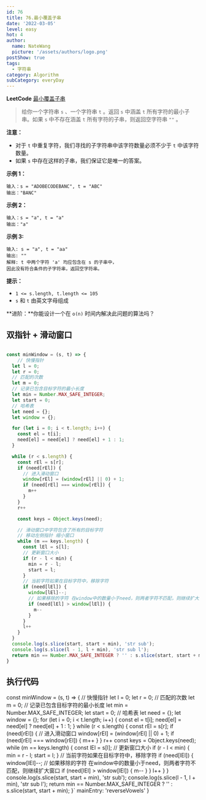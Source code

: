 ```yaml
---
id: 76
title: 76.最小覆盖子串
date: '2022-03-05'
level: easy
hot: 4
author:
  name: NateWang
  picture: '/assets/authors/logo.png'
postShow: true
tags:
  - 字符串
category: Algorithm
subCategory: everyDay
---
```



**LeetCode** [最小覆盖子串](https://leetcode-cn.com/problems/minimum-window-substring/description/)

> 给你一个字符串 `s` 、一个字符串 `t` 。返回 `s` 中涵盖 `t` 所有字符的最小子串。如果 `s` 中不存在涵盖 `t` 所有字符的子串，则返回空字符串 `""` 。

**注意：**

- 对于 `t` 中重复字符，我们寻找的子字符串中该字符数量必须不少于 `t` 中该字符数量。
- 如果 `s` 中存在这样的子串，我们保证它是唯一的答案。

**示例 1：**

```
输入：s = "ADOBECODEBANC", t = "ABC"
输出："BANC"
```

**示例 2：**

```
输入：s = "a", t = "a"
输出："a"
```

**示例 3:**

```
输入: s = "a", t = "aa"
输出: ""
解释: t 中两个字符 'a' 均应包含在 s 的子串中，
因此没有符合条件的子字符串，返回空字符串。
```


**提示：**

- `1 <= s.length, t.length <= 105`
- `s` 和 `t` 由英文字母组成

**进阶：**你能设计一个在 `o(n)` 时间内解决此问题的算法吗？


## 双指针 + 滑动窗口

```js

const minWindow = (s, t) => {
	// 快慢指针
  let l = 0;
  let r = 0;
  // 匹配的次数
  let m = 0;
  // 记录已包含目标字符的最小长度
  let min = Number.MAX_SAFE_INTEGER;
  let start = 0;
  // 哈希表
  let need = {};
  let window = {};

  for (let i = 0; i < t.length; i++) {
    const el = t[i];
    need[el] = need[el] ? need[el] + 1 : 1;
  }

  while (r < s.length) {
    const rEl = s[r];
    if (need[rEl]) {
      // 进入滑动窗口
      window[rEl] = (window[rEl] || 0) + 1;
      if (need[rEl] === window[rEl]) {
        m++
      }
    }
    r++

    const keys = Object.keys(need);

    // 滑动窗口中字符包含了所有的目标字符
    // 移动左侧指针 缩小窗口
    while (m == keys.length) {
      const lEl = s[l];
      // 更新窗口大小
      if (r - l < min) {
        min = r - l;
        start = l;
      }
      // 当前字符如果在目标字符中，移除字符
      if (need[lEl]) {
        window[lEl]--;
        // 如果移除的字符 在window中的数量小于need，则两者字符不匹配，则继续扩大窗口
        if (need[lEl] > window[lEl]) {
          m--
        }
      }
      l++
    }
  }
  console.log(s.slice(start, start + min), 'str sub');
  console.log(s.slice(l - 1, l + min), 'str sub l');
  return min == Number.MAX_SAFE_INTEGER ? '' : s.slice(start, start + min);
}
```

## 执行代码

const minWindow = (s, t) => {
	// 快慢指针
  let l = 0;
  let r = 0;
  // 匹配的次数
  let m = 0;
  // 记录已包含目标字符的最小长度
  let min = Number.MAX_SAFE_INTEGER;
  let start = 0;
  // 哈希表
  let need = {};
  let window = {};
  for (let i = 0; i < t.length; i++) {
    const el = t[i];
    need[el] = need[el] ? need[el] + 1 : 1;
  }
  while (r < s.length) {
    const rEl = s[r];
    if (need[rEl]) {
      // 进入滑动窗口
      window[rEl] = (window[rEl] || 0) + 1;
      if (need[rEl] === window[rEl]) {
        m++
      }
    }
    r++
    const keys = Object.keys(need);
    while (m == keys.length) {
      const lEl = s[l];
      // 更新窗口大小
      if (r - l < min) {
        min = r - l;
        start = l;
      }
      // 当前字符如果在目标字符中，移除字符
      if (need[lEl]) {
        window[lEl]--;
        // 如果移除的字符 在window中的数量小于need，则两者字符不匹配，则继续扩大窗口
        if (need[lEl] > window[lEl]) {
          m--
        }
      }
      l++
    }
  }
  console.log(s.slice(start, start + min), 'str sub');
  console.log(s.slice(l - 1, l + min), 'str sub l');
  return min == Number.MAX_SAFE_INTEGER ? '' : s.slice(start, start + min);
}`
  mainEntry: 'reverseVowels'
}

<PlayGround js={js} mode='algo' layout='col' options={options}/> 

